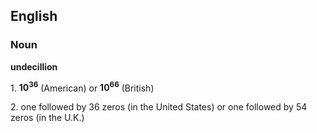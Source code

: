 ==English==
===Noun===
'''undecillion'''

1. <b>10<sup>36</sup></b> (American) or <b>10<sup>66</sup></b> (British)

2. one followed by 36 zeros (in the United States) or one followed by 54 zeros (in the U.K.)

{{rfc}}